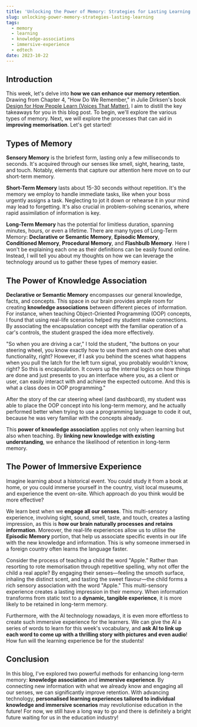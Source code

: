 ```yaml
---
title: 'Unlocking the Power of Memory: Strategies for Lasting Learning'
slug: unlocking-power-memory-strategies-lasting-learning
tags:
  - memory
  - learning
  - knowledge-associations
  - immersive-experience
  - edtech
date: 2023-10-22
---
```


## Introduction

This week, let's delve into **how we can enhance our memory retention**. Drawing from Chapter 4, "How Do We Remember," in Julie Dirksen's book [Design for How People Learn (Voices That Matter)](https://www.amazon.com/Design-People-Learn-Voices-Matter/dp/0134211286), I aim to distill the key takeaways for you in this blog post. To begin, we'll explore the various types of memory. Next, we will explore the processes that can aid in **improving memorisation**. Let's get started!

## Types of Memory

**Sensory Memory** is the briefest form, lasting only a few milliseconds to seconds. It's acquired through our senses like smell, sight, hearing, taste, and touch. Notably, elements that capture our attention here move on to our short-term memory.

**Short-Term Memory** lasts about 15-30 seconds without repetition. It's the memory we employ to handle immediate tasks, like when your boss urgently assigns a task. Neglecting to jot it down or rehearse it in your mind may lead to forgetting. It's also crucial in problem-solving scenarios, where rapid assimilation of information is key.

**Long-Term Memory** has the potential for limitless duration, spanning minutes, hours, or even a lifetime. There are many types of Long-Term Memory: **Declarative or Semantic Memory**, **Episodic Memory**, **Conditioned Memory**, **Procedural Memory**, and **Flashbulb Memory**. Here I won't be explaining each one as their definitions can be easily found online. Instead, I will tell you about my thoughts on how we can leverage the technology around us to gather these types of memory easier.

## The Power of Knowledge Association

**Declarative or Semantic Memory** encompasses our general knowledge, facts, and concepts. This space in our brain provides ample room for creating **knowledge associations** between different pieces of information. For instance, when teaching Object-Oriented Programming (OOP) concepts, I found that using real-life scenarios helped my student make connections. By associating the encapsulation concept with the familiar operation of a car's controls, the student grasped the idea more effectively.

"So when you are driving a car," I told the student, "the buttons on your steering wheel, you know exactly how to use them and each one does what functionality, right? However, if I ask you behind the scenes what happens when you pull the latch for the left turn signal, you probably wouldn't know, right? So this is encapsulation. It covers up the internal logics on how things are done and just presents to you an interface where you, as a client or user, can easily interact with and achieve the expected outcome. And this is what a class does in OOP programming."

After the story of the car steering wheel (and dashboard), my student was able to place the OOP concept into his long-term memory, and he actually performed better when trying to use a programming language to code it out, because he was very familiar with the concepts already.

This **power of knowledge association** applies not only when learning but also when teaching. By **linking new knowledge with existing understanding**, we enhance the likelihood of retention in long-term memory.

## The Power of Immersive Experience

Imagine learning about a historical event. You could study it from a book at home, or you could immerse yourself in the country, visit local museums, and experience the event on-site. Which approach do you think would be more effective?

We learn best when we **engage all our senses**. This multi-sensory experience, involving sight, sound, smell, taste, and touch, creates a lasting impression, as this is **how our brain naturally processes and retains information**. Moreover, the real-life experiences allow us to utilise the **Episodic Memory** portion, that help us associate specific events in our life with the new knowledge and information. This is why someone immersed in a foreign country often learns the language faster.

Consider the process of teaching a child the word "Apple." Rather than resorting to rote memorisation through repetitive spelling, why not offer the child a real apple? By engaging their senses—feeling the smooth surface, inhaling the distinct scent, and tasting the sweet flavour—the child forms a rich sensory association with the word "Apple." This multi-sensory experience creates a lasting impression in their memory. When information transforms from static text to a **dynamic, tangible experience**, it is more likely to be retained in long-term memory.

Furthermore, with the AI technology nowadays, it is even more effortless to create such immersive experience for the learners. We can give the AI a series of words to learn for this week's vocabulary, and **ask AI to link up each word to come up with a thrilling story with pictures and even audio**! How fun will the learning experience be for the students!

## Conclusion

In this blog, I've explored two powerful methods for enhancing long-term memory: **knowledge association** and **immersive experience**. By connecting new information with what we already know and engaging all our senses, we can significantly improve retention. With advancing technology, **personalised learning experiences tailored to individual knowledge and immersive scenarios** may revolutionise education in the future! For now, we still have a long way to go and there is definitely a bright future waiting for us in the education industry!
